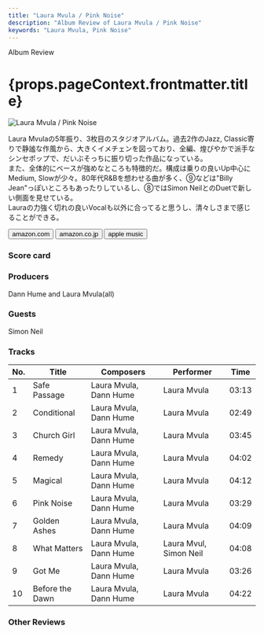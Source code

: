 ```yaml
---
title: "Laura Mvula / Pink Noise"
description: "Album Review of Laura Mvula / Pink Noise"
keywords: "Laura Mvula, Pink Noise"
---
```






<p className="largeP">Album Review</p>
<h1 className="h1--no--margin">{props.pageContext.frontmatter.title}</h1>

<Row  className="image-card-group">
	<Column colMd={"3"} colLg={"4"} noGutterMdLeft="">
       <ImageCard>

![Laura Mvula / Pink Noise](../../images/cd/lauramvula3L.jpg)

</ImageCard>
	</Column>
	<Column colMd={"4"} colLg={"8"} noGutterMdLeft="">
	<p>
		Laura Mvulaの5年振り、3枚目のスタジオアルバム。過去2作のJazz, Classic寄りで静謐な作風から、大きくイメチェンを図っており、全編、煌びやかで派手なシンセポップで、だいぶそっちに振り切った作品になっている。
		<br/>また、全体的にベースが強めなところも特徴的だ。構成は乗りの良いUp中心にMedium, Slowが少々。80年代R&Bを想わせる曲が多く、⑨などは"Billy Jean"っぽいところもあったりしているし、⑧ではSimon NeilとのDuetで新しい側面を見せている。
		<br/>Lauraの力強く切れの良いVocalも以外に合ってると思うし、清々しさまで感じることができる。
	</p>
	<div>
	  <Button className="button-right-mergin"  href="https://amzn.to/3n4MonP" kind="primary" size="small" renderIcon={ArrowUpRight24}>
      amazon.com
    </Button>
    <Button className="button-right-mergin"  href="https://amzn.to/3naqNds" kind="secondary" size="small" renderIcon={ArrowUpRight24}>
      amazon.co.jp
    </Button>
		<Button className="button-right-mergin"  href="https://apple.co/3jc4QcU" kind="tertiary" size="small" renderIcon={ArrowUpRight24}>
      apple music
    </Button>
		<AdvJS2/>
	</div>
	</Column>
</Row>
<Row >
	<Column colMd={"4"} colLg={"4"} noGutterMdLeft="">
	<div>
	  <h3>Score card</h3>
		<SliderJS1 value="5" />
	  <SliderJS2 value="1" />
		<SliderJS3 value="1" />
	  <SliderJS4 value="8" />
	</div>
</Column>
<Column colMd={"8"} colLg={"8"} noGutterMdLeft="">
<div>
	<h3>Producers</h3>
	<p>
		Dann Hume and Laura Mvula(all)
	</p>
	<h3>Guests</h3>
	<p>
		Simon Neil
	</p>
</div>
</Column>
</Row>

<h3>Tracks</h3>

| No. | Title           | Composers              | Performer              | Time  |
| --- | --------------- | ---------------------- | ---------------------- | ----- |
| 1   | Safe Passage    | Laura Mvula, Dann Hume | Laura Mvula            | 03:13 |
| 2   | Conditional     | Laura Mvula, Dann Hume | Laura Mvula            | 02:49 |
| 3   | Church Girl     | Laura Mvula, Dann Hume | Laura Mvula            | 03:45 |
| 4   | Remedy          | Laura Mvula, Dann Hume | Laura Mvula            | 04:02 |
| 5   | Magical         | Laura Mvula, Dann Hume | Laura Mvula            | 04:12 |
| 6   | Pink Noise      | Laura Mvula, Dann Hume | Laura Mvula            | 03:29 |
| 7   | Golden Ashes    | Laura Mvula, Dann Hume | Laura Mvula            | 04:09 |
| 8   | What Matters    | Laura Mvula, Dann Hume | Laura Mvul, Simon Neil | 04:08 |
| 9   | Got Me          | Laura Mvula, Dann Hume | Laura Mvula            | 03:26 |
| 10  | Before the Dawn | Laura Mvula, Dann Hume | Laura Mvula            | 04:22 |

<h3>Other Reviews</h3>

<Row>
  <Column colMd={3} colLg={3} noGutterMdLeft>
    <Review1 />
  </Column>
</Row>

<AdvJS3 />
